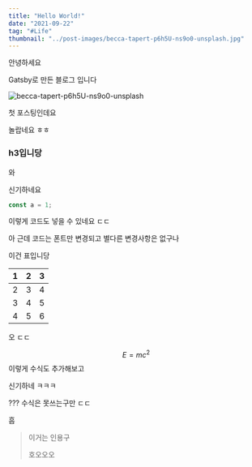 ```yaml
---
title: "Hello World!"
date: "2021-09-22"
tag: "#Life"
thumbnail: "../post-images/becca-tapert-p6h5U-ns9o0-unsplash.jpg"
---
```




안녕하세요

Gatsby로 만든 블로그 입니다

![becca-tapert-p6h5U-ns9o0-unsplash](../post-images/becca-tapert-p6h5U-ns9o0-unsplash.jpg)

첫 포스팅인데요

놀랍네요 ㅎㅎ

### h3입니당

와

신기하네요

```js
const a = 1;
```

이렇게 코드도 넣을 수 있네요 ㄷㄷ

아 근데 코드는 폰트만 변경되고 별다른 변경사항은 없구나



이건 표입니당

| 1    | 2    | 3    |
| ---- | ---- | ---- |
| 2    | 3    | 4    |
| 3    | 4    | 5    |
| 4    | 5    | 6    |

오 ㄷㄷ


$$
E=mc^2
$$
이렇게 수식도 추가해보고

신기하네 ㅋㅋㅋ

??? 수식은 못쓰는구만 ㄷㄷ

흠

> 이거는 인용구
>
> 호오오오